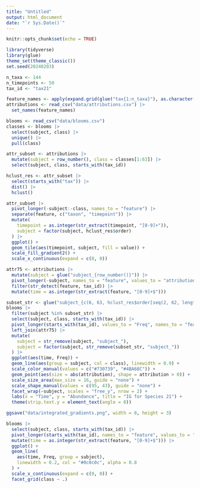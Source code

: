 ```yaml
---
title: "Untitled"
output: html_document
date: "`r Sys.Date()`"
---
```


```r
knitr::opts_chunk$set(echo = TRUE)
```

```r
library(tidyverse)
library(glue)
theme_set(theme_classic())
set.seed(20240203)
```

```r
n_taxa <- 144
n_timepoints <- 50
tax_id <- "tax21"

feature_names <- apply(expand.grid(glue("tax{1:n_taxa}"), as.character(1:n_timepoints)), 1, paste, collapse = "_")
attributions <- read_csv("data/attributions.csv") |>
  set_names(feature_names)

blooms <- read_csv("data/blooms.csv")
classes <- blooms |>
  select(subject, class) |>
  unique() |>
  pull(class)
```

```r
attr_subset <- attributions |>
  mutate(subject = row_number(), class = classes[1:63]) |>
  select(subject, class, starts_with(tax_id))

hclust_res <- attr_subset |>
  select(starts_with("tax")) |>
  dist() |>
  hclust()

attr_subset |>
  pivot_longer(-subject:-class, names_to = "feature") |>
  separate(feature, c("taxon", "timepoint")) |>
  mutate(
    timepoint = as.integer(str_extract(timepoint, "[0-9]+")),
    subject = factor(subject, hclust_res$order)
  ) |>
  ggplot() +
  geom_tile(aes(timepoint, subject, fill = value)) +
  scale_fill_gradient2() +
  scale_x_continuous(expand = c(0, 0))
```

```r
attr75 <- attributions |>
  mutate(subject = glue("subject_{row_number()}")) |>
  pivot_longer(-subject, names_to = "feature", values_to = "attribution") |>
  filter(str_detect(feature, tax_id)) |>
  mutate(time = as.integer(str_extract(feature, "[0-9]+$")))
```


```r
subset_str <- glue("subject_{c(6, 63, hclust_res$order[seq(2, 62, length.out = 6)])}")
blooms |>
  filter(subject %in% subset_str) |>
  select(subject, class, starts_with(tax_id)) |>
  pivot_longer(starts_with(tax_id), values_to = "Freq", names_to = "feature") |>
  left_join(attr75) |>
  mutate(
    subject = str_remove(subject, "subject_"),
    subject = factor(subject, str_remove(subset_str, "subject_"))
  ) |>
  ggplot(aes(time, Freq)) +
  geom_line(aes(group = subject, col = class), linewidth = 0.9) +
  scale_color_manual(values = c("#730739", "#4BA68C")) +
  geom_point(aes(size = abs(attribution), shape = attribution > 0)) +
  scale_size_area(max_size = 16, guide = "none") +
  scale_shape_manual(values = c(95, 43), guide = "none") +
  facet_wrap(~subject, scales = "free_y", nrow = 2) +
  labs(x = "Time", y = "Abundance", title = "IG for Species 21") +
  theme(strip.text.y = element_text(angle = 0))

ggsave("data/integrated_gradients.png", width = 8, height = 3)
```

```r
blooms |>
  select(subject, class, starts_with(tax_id)) |>
  pivot_longer(starts_with(tax_id), names_to = "feature", values_to = "Freq") |>
  mutate(time = as.integer(str_extract(feature, "[0-9]+$"))) |>
  ggplot() +
  geom_line(
    aes(time, Freq, group = subject),
    linewidth = 0.2, col = "#0c0c0c", alpha = 0.8
  ) +
  scale_x_continuous(expand = c(0, 0)) +
  facet_grid(class ~ .)
```

